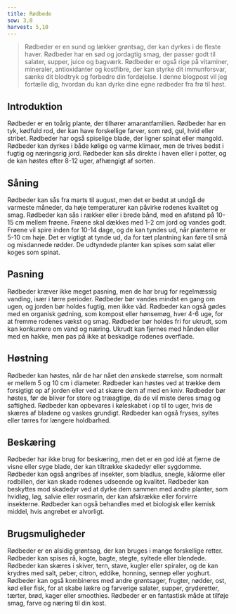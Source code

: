 ```yaml
---
title: Rødbede
sow: 3,8
harvest: 5,10
---
```


> Rødbeder er en sund og lækker grøntsag, der kan dyrkes i de fleste haver. Rødbeder har en sød og jordagtig smag, der passer godt til salater, supper, juice og bagværk. Rødbeder er også rige på vitaminer, mineraler, antioxidanter og kostfibre, der kan styrke dit immunforsvar, sænke dit blodtryk og forbedre din fordøjelse. I denne blogpost vil jeg fortælle dig, hvordan du kan dyrke dine egne rødbeder fra frø til høst.

## Introduktion

Rødbeder er en toårig plante, der tilhører amarantfamilien. Rødbeder har en tyk, kødfuld rod, der kan have forskellige farver, som rød, gul, hvid eller stribet. Rødbeder har også spiselige blade, der ligner spinat eller mangold. Rødbeder kan dyrkes i både kølige og varme klimaer, men de trives bedst i fugtig og næringsrig jord. Rødbeder kan sås direkte i haven eller i potter, og de kan høstes efter 8-12 uger, afhængigt af sorten.

## Såning

Rødbeder kan sås fra marts til august, men det er bedst at undgå de varmeste måneder, da høje temperaturer kan påvirke rodenes kvalitet og smag. Rødbeder kan sås i rækker eller i brede bånd, med en afstand på 10-15 cm mellem frøene. Frøene skal dækkes med 1-2 cm jord og vandes godt. Frøene vil spire inden for 10-14 dage, og de kan tyndes ud, når planterne er 5-10 cm høje. Det er vigtigt at tynde ud, da for tæt plantning kan føre til små og misdannede rødder. De udtyndede planter kan spises som salat eller koges som spinat.

## Pasning

Rødbeder kræver ikke meget pasning, men de har brug for regelmæssig vanding, især i tørre perioder. Rødbeder bør vandes mindst en gang om ugen, og jorden bør holdes fugtig, men ikke våd. Rødbeder kan også gødes med en organisk gødning, som kompost eller hønsemøg, hver 4-6 uge, for at fremme rodenes vækst og smag. Rødbeder bør holdes fri for ukrudt, som kan konkurrere om vand og næring. Ukrudt kan fjernes med hånden eller med en hakke, men pas på ikke at beskadige rodenes overflade.

## Høstning

Rødbeder kan høstes, når de har nået den ønskede størrelse, som normalt er mellem 5 og 10 cm i diameter. Rødbeder kan høstes ved at trække dem forsigtigt op af jorden eller ved at skære dem af med en kniv. Rødbeder bør høstes, før de bliver for store og træagtige, da de vil miste deres smag og saftighed. Rødbeder kan opbevares i køleskabet i op til to uger, hvis de skæres af bladene og vaskes grundigt. Rødbeder kan også fryses, syltes eller tørres for længere holdbarhed.

## Beskæring

Rødbeder har ikke brug for beskæring, men det er en god idé at fjerne de visne eller syge blade, der kan tiltrække skadedyr eller sygdomme. Rødbeder kan også angribes af insekter, som bladlus, snegle, kålorme eller rodbillen, der kan skade rodenes udseende og kvalitet. Rødbeder kan beskyttes mod skadedyr ved at dyrke dem sammen med andre planter, som hvidløg, løg, salvie eller rosmarin, der kan afskrække eller forvirre insekterne. Rødbeder kan også behandles med et biologisk eller kemisk middel, hvis angrebet er alvorligt.

## Brugsmuligheder

Rødbeder er en alsidig grøntsag, der kan bruges i mange forskellige retter. Rødbeder kan spises rå, kogte, bagte, stegte, syltede eller blendede. Rødbeder kan skæres i skiver, tern, stave, kugler eller spiraler, og de kan krydres med salt, peber, citron, eddike, honning, sennep eller yoghurt. Rødbeder kan også kombineres med andre grøntsager, frugter, nødder, ost, kød eller fisk, for at skabe lækre og farverige salater, supper, gryderetter, tærter, brød, kager eller smoothies. Rødbeder er en fantastisk måde at tilføje smag, farve og næring til din kost.

